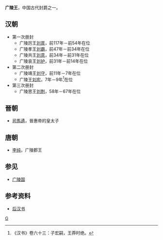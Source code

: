 '''广陵王'''，中国古代封爵之一。

==汉朝==
*第一次册封 
**广陵厉王[[刘胥|刘胥]]，前117年－前54年在位 
**广陵孝王[[刘霸_(广陵王)|刘霸]]，前47年－前34年在位
**广陵共王[[刘意_(广陵王)|刘意]]，前34年－前31年在位
**广陵哀王[[刘护|刘护]]，前31年－前14年在位
*第二次册封
**广陵靖王[[刘守_(广陵王)|刘守]]，前11年－7年在位
**广陵王[[刘宏_(广陵王)|刘宏]]，7年－9年<ref>《汉书》卷六十三：子宏嗣，王莽时绝。</ref>在位
*第三次册封
**广陵思王[[刘荆|刘荆]]，58年－67年在位

==晉朝==
*[[司馬遹|司馬遹]]，晉惠帝的皇太子

==唐朝==
*[[唐宪宗|李纯]]，广陵郡王

==参见==
*[[广陵国|广陵国]]

==参考资料==
*[[后汉书|后汉书]]

[[Category:汉朝诸侯王封号|G]]
{{Disambiguation|Cat=三字中国王爵消歧义}}